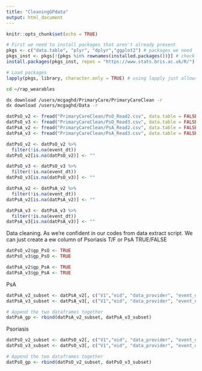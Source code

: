 ```yaml
---
title: "CleaningGPdata"
output: html_document
---
```


```r
knitr::opts_chunk$set(echo = TRUE)
```

```r
# First we need to install packages that aren't already present
pkgs <- c("data.table", "plyr", "dplyr","ggplot2") # packages we need
pkgs_inst <- pkgs[!{pkgs %in% rownames(installed.packages())}] # check which are not present 
install.packages(pkgs_inst, repos = "https://www.stats.bris.ac.uk/R/") # install

# Load packages
lapply(pkgs, library, character.only = TRUE) # using lapply just allows us to load several packages on one line - this could be replaced with several calls to library()
```



```bash
cd ~/rap_wearables

dx download /users/mcgaghd/PrimaryCare/PrimaryCareClean -r
dx download /users/mcgaghd/Data -r
```


```r
datPsO_v2 <- fread("PrimaryCareClean/PsO_Read2.csv", data.table = FALSE) # fread is a function from the data.table package for fast reading of large data
datPsO_v3 <- fread("PrimaryCareClean/PsO_Read3.csv", data.table = FALSE)
datPsA_v2 <- fread("PrimaryCareClean/PsA_Read2.csv", data.table = FALSE)
datPsA_v3 <- fread("PrimaryCareClean/PsA_Read3.csv", data.table = FALSE)

datPsO_v2 <- datPsO_v2 %>%
  filter(!is.na(event_dt))
datPsO_v2[is.na(datPsO_v2)] <- ""

datPsO_v3 <- datPsO_v3 %>%
  filter(!is.na(event_dt))
datPsO_v3[is.na(datPsO_v3)] <- ""

datPsA_v2 <- datPsA_v2 %>%
  filter(!is.na(event_dt))
datPsA_v2[is.na(datPsA_v2)] <- ""

datPsA_v3 <- datPsA_v3 %>%
  filter(!is.na(event_dt))
datPsA_v3[is.na(datPsA_v3)] <- ""
```


Data cleaning. As we're confident in our codes from data extract script. We can just create a ew column of Psoriasis T/F or PsA TRUE/FALSE

```r
datPsO_v2$gp_PsO <- TRUE
datPsO_v3$gp_PsO <- TRUE

datPsA_v2$gp_PsA <- TRUE
datPsA_v3$gp_PsA <- TRUE
```

PsA 
```r
datPsA_v2_subset <- datPsA_v2[, c("V1","eid", "data_provider", "event_dt", "gp_PsA")]
datPsA_v3_subset <- datPsA_v3[, c("V1","eid", "data_provider", "event_dt", "gp_PsA")]

# Append the two dataframes together
datPsA_gp <- rbind(datPsA_v2_subset, datPsA_v3_subset)
```

Psoriasis
```r
datPsO_v2_subset <- datPsO_v2[, c("V1","eid", "data_provider", "event_dt", "gp_PsO")]
datPsO_v3_subset <- datPsO_v3[, c("V1","eid", "data_provider", "event_dt", "gp_PsO")]

# Append the two dataframes together
datPsO_gp <- rbind(datPsO_v2_subset, datPsO_v3_subset)
```